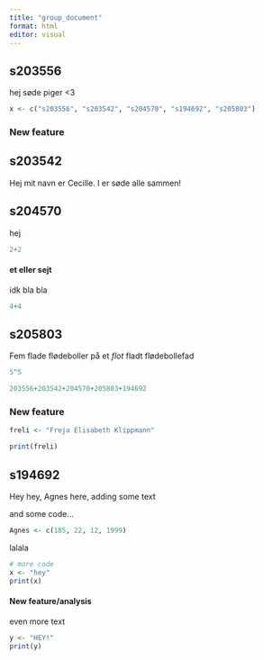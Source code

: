 ```yaml
---
title: "group_document"
format: html
editor: visual
---
```


## s203556

hej søde piger \<3

```r
x <- c("s203556", "s203542", "s204570", "s194692", "s205803")
```

### New feature

## s203542

Hej mit navn er Cecille. I er søde alle sammen!

## s204570

hej

```r
2+2
```

#### et eller sejt

idk bla bla

```r
4+4
```

## s205803

Fem flade flødeboller på et *flot* fladt flødebollefad

```r
5^5
```

```r
203556+203542+204570+205803+194692
```

### New feature

```r
freli <- "Freja Elisabeth Klippmann"

print(freli)
```

## s194692

Hey hey, Agnes here, adding some text

and some code...

```r
Agnes <- c(185, 22, 12, 1999)
```

lalala

```r
# more code
x <- "hey"
print(x)
```

#### New feature/analysis

even more text

```r
y <- "HEY!"
print(y)
```
